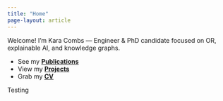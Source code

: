 ```yaml
---
title: "Home"
page-layout: article
---
```


Welcome! I’m Kara Combs — Engineer & PhD candidate focused on OR, explainable AI, and knowledge graphs.

- See my **[Publications](publications.qmd)**
- View my **[Projects](projects.qmd)**
- Grab my **[CV](cv.qmd)**

Testing